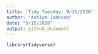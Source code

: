 ```yaml
---
title: 'Tidy Tuesday: 9/15/2020'
author: "Ashlyn Johnson"
date: "9/15/2020"
output: github_document
---
```


```r
library(tidyverse)
```

